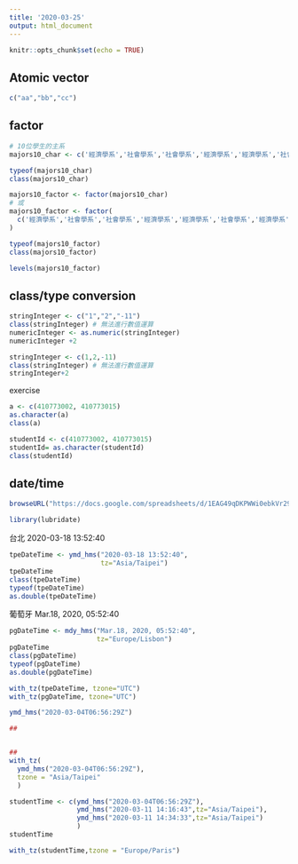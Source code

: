 ```yaml
---
title: '2020-03-25'
output: html_document
---
```


```r
knitr::opts_chunk$set(echo = TRUE)
```

## Atomic vector

```r
c("aa","bb","cc")

```

## factor

```r
# 10位學生的主系
majors10_char <- c('經濟學系','社會學系','社會學系','經濟學系','經濟學系','社會學系','經濟學系','經濟學系','經濟學系','社會學系')

typeof(majors10_char)
class(majors10_char)
```

```r
majors10_factor <- factor(majors10_char)
# 或
majors10_factor <- factor(
  c('經濟學系','社會學系','社會學系','經濟學系','經濟學系','社會學系','經濟學系','經濟學系','經濟學系','社會學系')
)

typeof(majors10_factor)
class(majors10_factor)
```

```r
levels(majors10_factor)
```

## class/type conversion

```r
stringInteger <- c("1","2","-11")
class(stringInteger) # 無法進行數值運算
numericInteger <- as.numeric(stringInteger)
numericInteger +2
```

```r
stringInteger <- c(1,2,-11)
class(stringInteger) # 無法進行數值運算
stringInteger+2
```

exercise

```r
a <- c(410773002, 410773015)
as.character(a)
class(a)
```

```r
studentId <- c(410773002, 410773015)
studentId= as.character(studentId)
class(studentId)
```

## date/time

```r
browseURL("https://docs.google.com/spreadsheets/d/1EAG49qDKPWWi0ebkVr29TLrvVnoBPfkvxYY-J3xLAHY/edit#gid=458686645")
```

```r
library(lubridate)
```

台北 2020-03-18 13:52:40
```r
tpeDateTime <- ymd_hms("2020-03-18 13:52:40",
                       tz="Asia/Taipei")
tpeDateTime
class(tpeDateTime)
typeof(tpeDateTime)
as.double(tpeDateTime)
```

葡萄牙 Mar.18, 2020, 05:52:40
```r
pgDateTime <- mdy_hms("Mar.18, 2020, 05:52:40",
                      tz="Europe/Lisbon")
pgDateTime
class(pgDateTime)
typeof(pgDateTime)
as.double(pgDateTime)
```

```r
with_tz(tpeDateTime, tzone="UTC")
with_tz(pgDateTime, tzone="UTC")
```

```r
ymd_hms("2020-03-04T06:56:29Z")
```

```r
##


##
with_tz(
  ymd_hms("2020-03-04T06:56:29Z"),
  tzone = "Asia/Taipei"
  )
```

```r
studentTime <- c(ymd_hms("2020-03-04T06:56:29Z"),
                 ymd_hms("2020-03-11 14:16:43",tz="Asia/Taipei"),
                 ymd_hms("2020-03-11 14:34:33",tz="Asia/Taipei")
                 )
studentTime
```

```r
with_tz(studentTime,tzone = "Europe/Paris")
```

